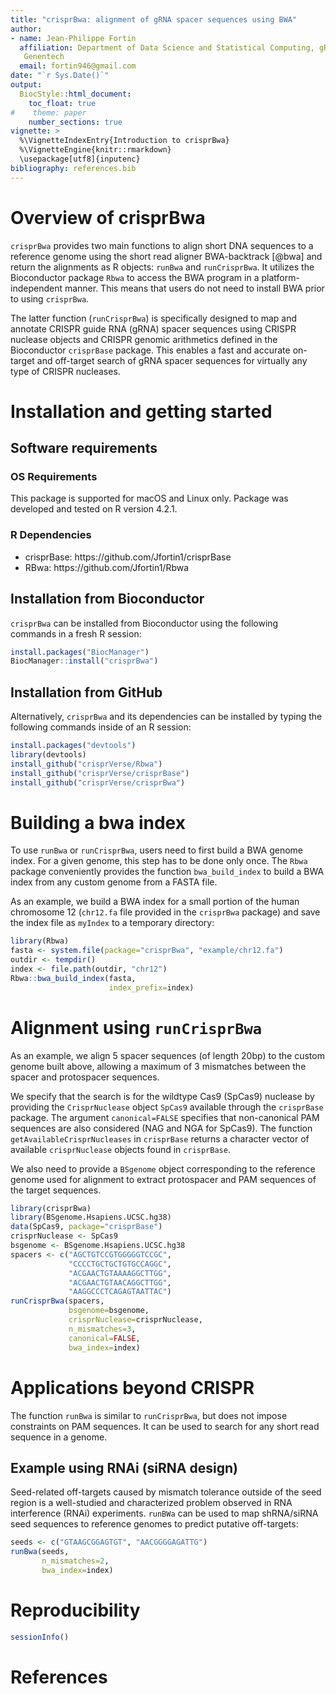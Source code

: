 ```yaml
---
title: "crisprBwa: alignment of gRNA spacer sequences using BWA"
author: 
- name: Jean-Philippe Fortin
  affiliation: Department of Data Science and Statistical Computing, gRED, 
   Genentech
  email: fortin946@gmail.com
date: "`r Sys.Date()`"
output: 
  BiocStyle::html_document:
    toc_float: true
#    theme: paper
    number_sections: true
vignette: >
  %\VignetteIndexEntry{Introduction to crisprBwa}
  %\VignetteEngine{knitr::rmarkdown}
  \usepackage[utf8]{inputenc}
bibliography: references.bib
---
```





# Overview of crisprBwa

`crisprBwa` provides two main functions to align short DNA sequences to
a reference genome using the short read aligner BWA-backtrack [@bwa]
and return the alignments as R objects: `runBwa` and `runCrisprBwa`.
It utilizes the Bioconductor package `Rbwa` to access the BWA program
in a platform-independent manner. This means that users do not need to install
BWA prior to using `crisprBwa`. 


The latter function (`runCrisprBwa`) is specifically designed
to map and annotate CRISPR guide RNA (gRNA) spacer sequences using
CRISPR nuclease objects and CRISPR genomic arithmetics defined in
the Bioconductor `crisprBase` package. This enables a fast and accurate
on-target and off-target search of gRNA spacer sequences for virtually any
type of CRISPR nucleases. 




# Installation and getting started

## Software requirements

### OS Requirements

This package is supported for macOS and Linux only.
Package was developed and tested on R version 4.2.1.

### R Dependencies 

- crisprBase: https://github.com/Jfortin1/crisprBase
- RBwa: https://github.com/Jfortin1/Rbwa



## Installation from Bioconductor

`crisprBwa` can be installed from Bioconductor using the following
commands in a fresh R session:

```r
install.packages("BiocManager")
BiocManager::install("crisprBwa")
```



## Installation from GitHub

Alternatively, `crisprBwa` and its dependencies can be installed by typing the
following commands inside of an R session:

```r
install.packages("devtools")
library(devtools)
install_github("crisprVerse/Rbwa")
install_github("crisprVerse/crisprBase")
install_github("crisprVerse/crisprBwa")
```







# Building a bwa index

To use `runBwa` or `runCrisprBwa`, users need to first build a BWA
genome index. For a given genome, this step has to be done only once. 
The `Rbwa` package conveniently provides the function `bwa_build_index`
to build a BWA index from any custom genome from a FASTA file.

As an example, we build a BWA index for a small portion of the human
chromosome 12 (`chr12.fa` file provided in the `crisprBwa` package) and
save the index file as `myIndex` to a temporary directory:

```r
library(Rbwa)
fasta <- system.file(package="crisprBwa", "example/chr12.fa")
outdir <- tempdir()
index <- file.path(outdir, "chr12")
Rbwa::bwa_build_index(fasta,
                      index_prefix=index)
```

# Alignment using `runCrisprBwa`

As an example, we align 5 spacer sequences (of length 20bp) to the
custom genome built above, allowing a maximum of 3 mismatches between the 
spacer and protospacer sequences. 

We specify that the search is for the wildtype Cas9 (SpCas9) nuclease
by providing the `CrisprNuclease` object `SpCas9` available through the 
`crisprBase` package. The argument `canonical=FALSE` specifies that 
non-canonical PAM sequences are also considered (NAG and NGA for SpCas9).
The function `getAvailableCrisprNucleases` in `crisprBase` returns a character
vector of available `crisprNuclease` objects found in `crisprBase`.

We also need to provide a `BSgenome` object corresponding to the reference
genome used for alignment to extract protospacer and PAM sequences of the 
target sequences. 

```r
library(crisprBwa)
library(BSgenome.Hsapiens.UCSC.hg38)
data(SpCas9, package="crisprBase")
crisprNuclease <- SpCas9
bsgenome <- BSgenome.Hsapiens.UCSC.hg38
spacers <- c("AGCTGTCCGTGGGGGTCCGC",
             "CCCCTGCTGCTGTGCCAGGC",
             "ACGAACTGTAAAAGGCTTGG",
             "ACGAACTGTAACAGGCTTGG",
             "AAGGCCCTCAGAGTAATTAC")
runCrisprBwa(spacers,
             bsgenome=bsgenome,
             crisprNuclease=crisprNuclease,
             n_mismatches=3,
             canonical=FALSE,
             bwa_index=index)
```



# Applications beyond CRISPR

The function `runBwa` is similar to `runCrisprBwa`,
but does not impose constraints on PAM sequences.
It can be used to search for any short read sequence in a genome.

## Example using RNAi (siRNA design)

Seed-related off-targets caused by mismatch tolerance outside of the
seed region is a well-studied and characterized problem observed in RNA
interference (RNAi) experiments. `runBWa` can be used to map shRNA/siRNA seed
sequences to reference genomes to predict putative off-targets:

```r
seeds <- c("GTAAGCGGAGTGT", "AACGGGGAGATTG")
runBwa(seeds,
       n_mismatches=2,
       bwa_index=index)
```



# Reproducibility

```r
sessionInfo()
```


# References




